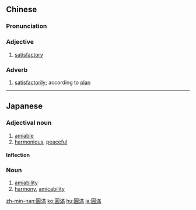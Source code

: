 ==Chinese==
{{zh-forms|s=圆满}}

===Pronunciation===
{{zh-pron
|m=yuánmǎn
|c=jyun4 mun5
|h=pfs=yèn-mân
|mn=oân-boán
|cat=a
}}

===Adjective===
{{zh-adj}}

# [[satisfactory]]

===Adverb===
{{zh-adv}}

# [[satisfactorily]]; according to [[plan]]

----

==Japanese==
{{ja-kanjitab|えん|まん|yomi=o}}

===Adjectival noun===
{{ja-adj|decl=na|えんまん|shin=円満}}

# [[amiable]]
# [[harmonious]], [[peaceful]]

====Inflection====
{{ja-na|えんまん}}

===Noun===
{{ja-noun|えんまん|shin=円満}}

# [[amiability]]
# [[harmony]], [[amicability]]

[[zh-min-nan:圓滿]]
[[ko:圓滿]]
[[hu:圓滿]]
[[ja:圓滿]]